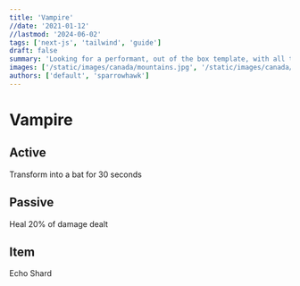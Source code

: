 ```yaml
---
title: 'Vampire'
//date: '2021-01-12'
//lastmod: '2024-06-02'
tags: ['next-js', 'tailwind', 'guide']
draft: false
summary: 'Looking for a performant, out of the box template, with all the best in web technology to support your blogging needs? Checkout the Tailwind Nextjs Starter Blog template.'
images: ['/static/images/canada/mountains.jpg', '/static/images/canada/toronto.jpg']
authors: ['default', 'sparrowhawk']
---
```


# Vampire

## Active

Transform into a bat for 30 seconds

## Passive

Heal 20% of damage dealt

## Item

Echo Shard
